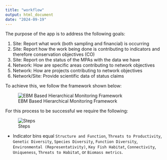 ```yaml
---
title: "workflow"
output: html_document
date: "2024-09-19"
---
```


The purpose of the app is to address the following goals:

1. Site: Report what work (both sampling and financial) is occurring
2. Site: Report how the work being done is contributing to indicators and therefore conservation objectives (CO)
3. Site: Report on the status of the MPAs with the data we have
4. Network: How are specific areas contributing to network objectives
5. Network: How are projects contributing to network objectives
6. Network/Site: Provide scientific data of status claims

To achieve this, we follow the framework shown below:

![EBM Based Hierarchical Monitoring Framework](framework.png)

For this process to be successful we require the following:

![Steps](steps.png)

* Indicator bins equal `Structure and Function`, `Threats to Productivity`, `Genetic Diversity`, `Species Diversity`, `Function Diversity`, `Environmental (Representativity)`, `Key Fish Habitat`, `Connectivity`, `Uniqueness`, `Threats to Habitat`, or `Biomass metrics`.
